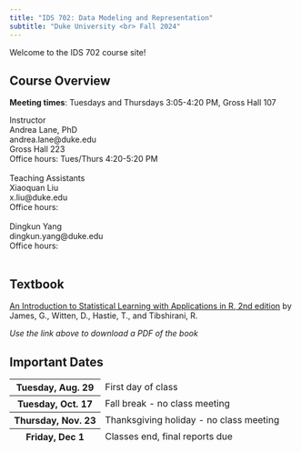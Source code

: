 ```yaml
---
title: "IDS 702: Data Modeling and Representation"
subtitle: "Duke University <br> Fall 2024"
---
```


Welcome to the IDS 702 course site!

## Course Overview

**Meeting times**: Tuesdays and Thursdays 3:05-4:20 PM, Gross Hall 107

```{=html}
<a>Instructor</a> <br/>
Andrea Lane, PhD <br/>
andrea.lane@duke.edu <br/>
Gross Hall 223 <br/>
Office hours: Tues/Thurs 4:20-5:20 PM
<br/> <br/>
```
```{=html}
<a>Teaching Assistants</a> <br/>
Xiaoquan Liu <br/>
x.liu@duke.edu <br/>
Office hours: 
<br/> <br/>
Dingkun Yang <br/>
dingkun.yang@duke.edu <br/>
Office hours:
<br/> <br/>
```
## Textbook

[An Introduction to Statistical Learning with Applications in R, 2nd edition](https://www.statlearning.com/) by James, G., Witten, D., Hastie, T., and Tibshirani, R.

*Use the link above to download a PDF of the book*

## Important Dates

```{=html}
<table class="table table-hover">
  <thead>
    <tr class="table-primary">
      <th scope="row">Tuesday, Aug. 29</th>
      <td>First day of class</td>
    </tr>
    <tr class="table-primary">
      <th scope="row">Tuesday, Oct. 17</th>
      <td>Fall break - no class meeting</td>
    </tr>
    <tr class="table-primary">
      <th scope="row">Thursday, Nov. 23 </th>
      <td>Thanksgiving holiday - no class meeting </td>
    </tr>
        <tr class="table-primary">
      <th scope="row">Friday, Dec 1 </th>
      <td>Classes end, final reports due </td>
    </tr>
  </tbody>
</table>
```
